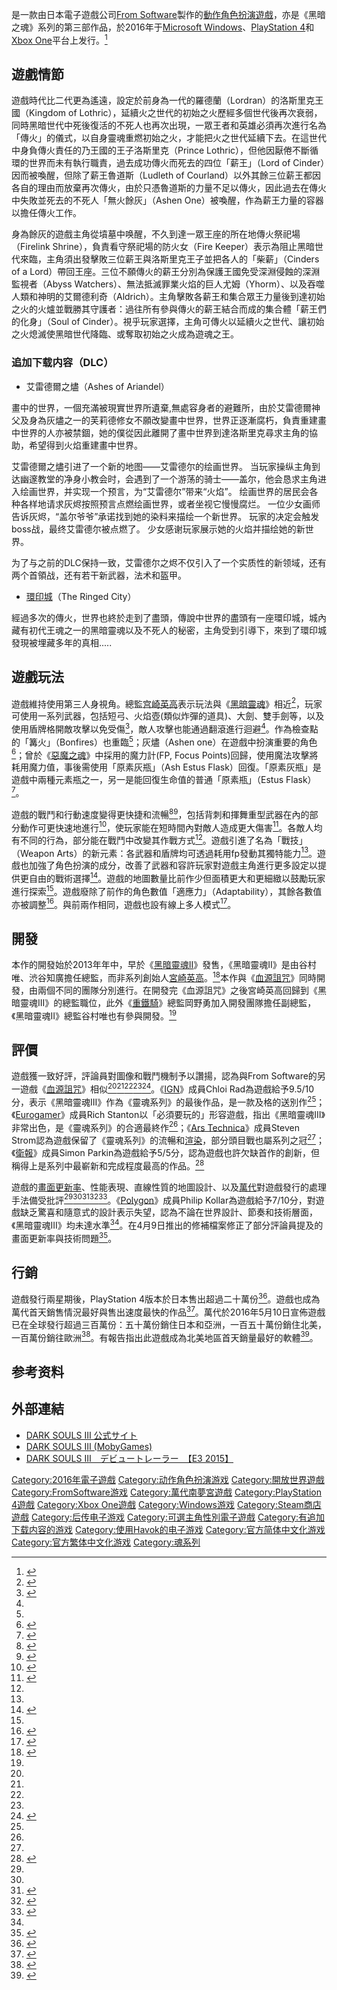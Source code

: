 {{noteTA
| G1=Games
}}
{{Infobox VG
| title = 黑暗靈魂III
| image = Dark souls 3 cover art.jpg
| caption = 游戏封面
| japanese = ダークソウルIII
| english = Dark Souls III
| genre = [[動作角色扮演遊戲|動作角色扮演]]
| platform = [[Microsoft_Windows|Microsoft Windows]]<br />[[PlayStation_4|PlayStation 4]]<br />[[Xbox_One|Xbox One]]
| developer = [[From_Software|From Software]]
| publisher = {{vgr|JP|FromSoftware|WW|[[萬代南夢宮|萬代南夢宮]]}}
| director = [[宫崎英高|宫崎英高]]<br />岡野勇<br/>谷村唯<ref name="2year">{{cite web|last1=Scammell|first1=David|title=Dark Souls 3 is being developed by a different team to Bloodborne|url=http://www.videogamer.com/ps4/dark_souls_3/news/dark_souls_3_is_being_developed_by_a_different_team_to_bloodborne.html|publisher=[[VideoGamer.com|VideoGamer.com]]|date=2015-06-17|accessdate=2015-06-17|archive-date=2015-06-17|archive-url=https://web.archive.org/web/20150617143650/http://www.videogamer.com/ps4/dark_souls_3/news/dark_souls_3_is_being_developed_by_a_different_team_to_bloodborne.html|dead-url=no}}</ref>
| composer   = [[櫻庭統|櫻庭統]]<br/>北村友香
| series =
| engine = [[Havok引擎|Havok引擎]]
| modes =單人、連線[[PVE|PVE]]、連線[[玩家對戰|PVP]]
| released = {{vgr|日本|March 24, 2016<ref>{{cite web|url=http://www.fromsoftware.jp/pc_en/news/pressrelease/20150912_darksouls3_releasedate.html|title=DARK SOULS III Release Date Set for March 24, 2016|website=[[FromSoftware|FromSoftware]]|date=2015-09-12|accessdate=2015-10-08|archive-date=2015-10-21|archive-url=https://web.archive.org/web/20151021002503/http://www.fromsoftware.jp/pc_en/news/pressrelease/20150912_darksouls3_releasedate.html|dead-url=no}}</ref>|全球|2016年4月12日<ref>{{cite web|last1=Romano|first1=Sal|title=Dark Souls III launches April 2016 in North America and Europe|url=http://gematsu.com/2015/09/dark-souls-iii-launches-april-2016-north-america-europe#wbmQPEGiytctVdBV.99|publisher=Gematsu|accessdate=2015-09-17|archive-date=2015-09-18|archive-url=https://web.archive.org/web/20150918045413/http://gematsu.com/2015/09/dark-souls-iii-launches-april-2016-north-america-europe#wbmQPEGiytctVdBV.99|dead-url=no}}</ref>}}
}}

{{vgname|黑暗之魂III|ja=ダークソウルIII|en=Dark Souls III}}是一款由日本電子遊戲公司[[From_Software|From Software]]製作的[[動作角色扮演遊戲|動作角色扮演遊戲]]，亦是《黑暗之魂》系列的第三部作品，於2016年于[[Microsoft_Windows|Microsoft Windows]]、[[PlayStation_4|PlayStation 4]]和[[Xbox_One|Xbox One]]平台上发行。<ref>{{cite web | url=http://www.avclub.com/article/dark-souls-iii-officially-coming-will-kill-you-and-220881 | title=Dark Souls III is officially coming, will kill you and everyone you love | publisher=[[The_A.V._Club|The A.V. Club]] | date=2015-06-15 | accessdate=2015-06-15 | last=Barsanti | first=Sam | archive-date=2015-06-17 | archive-url=https://web.archive.org/web/20150617081442/http://www.avclub.com/article/dark-souls-iii-officially-coming-will-kill-you-and-220881 | dead-url=no }}</ref>

== 遊戲情節 ==
遊戲時代比二代更為遙遠，設定於前身為一代的羅德蘭（Lordran）的洛斯里克王國（Kingdom of Lothric），延續火之世代的初始之火歷經多個世代後再次衰弱，同時黑暗世代中死後復活的不死人也再次出現，一眾王者和英雄必須再次進行名為「傳火」的儀式，以自身靈魂重燃初始之火，才能把火之世代延續下去。在這世代中身負傳火責任的乃王國的王子洛斯里克（Prince Lothric），但他因厭倦不斷循環的世界而未有執行職責，過去成功傳火而死去的四位「薪王」（Lord of Cinder）因而被喚醒，但除了薪王魯道斯（Ludleth of Courland）以外其餘三位薪王都因各自的理由而放棄再次傳火，由於只憑魯道斯的力量不足以傳火，因此過去在傳火中失敗並死去的不死人「無火餘灰」（Ashen One）被喚醒，作為薪王力量的容器以擔任傳火工作。

身為餘灰的遊戲主角從墳墓中唤醒，不久到達一眾王座的所在地傳火祭祀場（Firelink Shrine），負責看守祭祀場的防火女（Fire Keeper）表示為阻止黑暗世代來臨，主角須出發擊敗三位薪王與洛斯里克王子並把各人的「柴薪」（Cinders of a Lord）帶回王座。三位不願傳火的薪王分別為保護王國免受深淵侵蝕的深淵監視者（Abyss Watchers）、無法抵滅罪業火焰的巨人尤姆（Yhorm）、以及吞噬人類和神明的艾爾德利奇（Aldrich）。主角擊敗各薪王和集合眾王力量後到達初始之火的火爐並戰勝其守護者：過往所有參與傳火的薪王結合而成的集合體「薪王們的化身」（Soul of Cinder）。視乎玩家選擇，主角可傳火以延續火之世代、讓初始之火熄滅使黑暗世代降臨、或奪取初始之火成為遊魂之王。

===追加下载内容（DLC）===
*艾雷德爾之燼（Ashes of Ariandel）

畫中的世界，一個充滿被現實世界所遺棄,無處容身者的避難所，由於艾雷德爾神父及身為灰燼之一的芙莉德修女不願改變畫中世界，世界正逐漸腐朽，負責重建畫中世界的人亦被禁錮，她的僕從因此離開了畫中世界到達洛斯里克尋求主角的協助，希望得到火焰重建畫中世界。

艾雷德爾之燼引进了一个新的地图——艾雷德尔的绘画世界。 当玩家操纵主角到达幽邃教堂的净身小教会时，会遇到了一个游荡的骑士——盖尔，他会恳求主角进入绘画世界，并实现一个预言，为“艾雷德尔”带来“火焰”。 绘画世界的居民会各种各样地请求灰烬按照预言点燃绘画世界，或者坐视它慢慢腐烂。 一位少女画师告诉灰烬，“盖尔爷爷”承诺找到她的染料来描绘一个新世界。 玩家的决定会触发boss战，最终艾雷德尔被点燃了。 少女感谢玩家展示她的火焰并描绘她的新世界。

为了与之前的DLC保持一致，艾雷德尔之烬不仅引入了一个实质性的新领域，还有两个首領战，还有若干新武器，法术和盔甲。

*[[黑暗之魂III：环印城|環印城]]（The Ringed City）
經過多次的傳火，世界也終於走到了盡頭，傳說中世界的盡頭有一座環印城，城內藏有初代王魂之一的黑暗靈魂以及不死人的秘密，主角受到引導下，來到了環印城發現被埋藏多年的真相.....

== 遊戲玩法 ==
遊戲維持使用第三人身視角。總監[[宫崎英高|宫崎英高]]表示玩法與《[[黑暗靈魂|黑暗靈魂]]》相近<ref>{{cite web|url=http://www.vg247.com/2015/06/17/dark-souls-3-follows-closely-from-dark-souls-2-says-miyazaki-about-games-design/|title=“Dark Souls 3 follows closely from Dark Souls 2,” says Miyazaki about game’s design|first=Sherif|last=Saed|work=[[VG247|VG247]]|date=2015-06-17|accessdate=2015-08-18|archive-date=2015-07-27|archive-url=https://web.archive.org/web/20150727053530/http://www.vg247.com/2015/06/17/dark-souls-3-follows-closely-from-dark-souls-2-says-miyazaki-about-games-design/|dead-url=no}}</ref>，玩家可使用一系列武器，包括短弓、火焰壺(類似炸彈的道具)、大劍、雙手劍等，以及使用盾牌格開敵攻擊以免受傷<ref name="IGNPre">{{cite web|url=http://www.ign.com/articles/2015/06/16/e3-2015-dark-souls-3-is-everything-i-want-in-a-dark-souls-sequel|title=E3 2015: Dark Souls 3 Is Everything I Want In A Dark Souls Sequel|first=Chloi|last=Rad|work=[[IGN|IGN]]|date=2015-06-16|accessdate=2015-08-18|archive-date=2015-08-20|archive-url=https://web.archive.org/web/20150820043645/http://www.ign.com/articles/2015/06/16/e3-2015-dark-souls-3-is-everything-i-want-in-a-dark-souls-sequel|dead-url=no}}</ref>，敵人攻擊也能通過翻滾進行迴避<ref name="edgepre"/>。作為檢查點的「篝火」（Bonfires）也重臨<ref name="PCPre"/>；灰燼（Ashen one）在遊戲中扮演重要的角色<ref name="PolyE3">{{cite web|url=http://www.polygon.com/2015/6/17/8798005/dark-souls-3-e3-2015|title=Our first look at Dark Souls 3 gameplay and its new changes to combat|first=Michael|last=McWhertor|work=[[Polygon|Polygon]]|date=2015-06-17|accessdate=2015-08-18|archive-date=2015-08-10|archive-url=https://web.archive.org/web/20150810101634/http://www.polygon.com/2015/6/17/8798005/dark-souls-3-e3-2015|dead-url=no}}</ref>；曾於《[[惡魔之魂|惡魔之魂]]》中採用的魔力計(FP, Focus Points)回歸，使用魔法攻擊將耗用魔力值，事後需使用「原素灰瓶」（Ash Estus Flask）回復。「原素灰瓶」是遊戲中兩種元素瓶之一，另一是能回復生命值的普通「原素瓶」（Estus Flask）<ref>{{cite web|url=http://www.polygon.com/2015/9/16/9336813/dark-souls-3-magic-spells-miracles|title=How magic works in Dark Souls 3|first=Michael|last=McWhertor|work=[[Polygon|Polygon]]|date=2015-09-16|accessdate=2015-09-17|archive-date=2015-09-17|archive-url=https://web.archive.org/web/20150917225451/http://www.polygon.com/2015/9/16/9336813/dark-souls-3-magic-spells-miracles|dead-url=no}}</ref>。

遊戲的戰鬥和行動速度變得更快捷和流暢<ref>{{cite web|url=http://www.theverge.com/2015/6/19/8814811/dark-souls-3-e3-preview|title=Dark Souls III is faster, weirder, and far more beautiful|first=Sam|last=Byford|work=[[The_Verge|The Verge]]|date=2015-06-19|accessdate=2015-08-18|archive-date=2015-08-28|archive-url=https://web.archive.org/web/20150828181616/http://www.theverge.com/2015/6/19/8814811/dark-souls-3-e3-preview|dead-url=no}}</ref><ref>{{cite web|url=http://www.polygon.com/2015/7/20/9002955/dark-souls-3-bloodborne-combat-influences|title=Dark Souls 3's combat is faster in a post-Bloodborne world|first=Dave|last=Tach|work=[[Polygon|Polygon]]|date=2015-07-20|accessdate=2015-08-18|archive-date=2015-10-05|archive-url=https://web.archive.org/web/20151005080408/http://www.polygon.com/2015/7/20/9002955/dark-souls-3-bloodborne-combat-influences|dead-url=no}}</ref>，包括背刺和揮舞重型武器在內的部分動作可更快速地進行<ref>{{cite web|url=http://www.eurogamer.net/articles/2015-07-23-dark-souls-3|title=Dark Souls 3 is familiar, and that's fin|first=Aoife|last=Wilson|date=2015-07-23|accessdate=2015-08-18|work=[[Eurogamer|Eurogamer]]|archive-date=2015-08-15|archive-url=https://web.archive.org/web/20150815055850/http://www.eurogamer.net/articles/2015-07-23-dark-souls-3|dead-url=no}}</ref>，使玩家能在短時間內對敵人造成更大傷害<ref name="edgepre">{{cite web|url=http://www.gamesradar.com/how-dark-souls-3-combat-changing-post-bloodborne/?hootPostID=d0bb79889104f7063157b57840a895d5|title=How Dark Souls 3 combat is changing post-Bloodborne|first=Dom|last=Reseigh-Lincoln|date=2015-07-19|accessdate=2015-08-18|work=[[Edge_(magazine)|Edge]]|publisher=[[GamesRadar|GamesRadar]]|archive-date=2015-09-24|archive-url=https://web.archive.org/web/20150924120935/http://www.gamesradar.com/how-dark-souls-3-combat-changing-post-bloodborne/?hootPostID=d0bb79889104f7063157b57840a895d5|dead-url=no}}</ref>。各敵人均有不同的行為，部分能在戰鬥中改變其作戰方式<ref name="IGNPre"/>。遊戲引進了名為「戰技」（Weapon Arts）的新元素：各武器和盾牌均可透過耗用fp發動其獨特能力<ref name="IGNPre"/>。遊戲也加強了角色扮演的成分，改善了武器和容許玩家對遊戲主角進行更多設定以提供更自由的戰術選擇<ref>{{cite web|url=http://gematsu.com/2015/06/dark-souls-iii-fewer-maps-larger-scale|title=Dark Souls III Have Fewer Maps, But Larger Scale|first=Sal|last=Romano|work=Gematsu|date=2015-08-17|accessdate=2015-08-18|archive-date=2015-08-20|archive-url=https://web.archive.org/web/20150820061915/http://gematsu.com/2015/06/dark-souls-iii-fewer-maps-larger-scale|dead-url=no}}</ref>。遊戲的地圖數量比前作少但面積更大和更細緻以鼓勵玩家進行探索<ref name="PCPre"/>。遊戲廢除了前作的角色數值「適應力」（Adaptability），其餘各數值亦被調整<ref name="PCPre">{{cite web|url=http://www.pcgamer.com/dark-souls-3-preview-a-grander-sense-of-scale-but-still-familiar/|title=Dark Souls 3 preview: a grander sense of scale, but still familiar|first=Wes|last=Fenlon|date=2015-06-18|accessdate=2015-08-18|work=[[PC_Gamer|PC Gamer]]|archive-date=2015-08-21|archive-url=https://web.archive.org/web/20150821141340/http://www.pcgamer.com/dark-souls-3-preview-a-grander-sense-of-scale-but-still-familiar/|dead-url=no}}</ref>。與前兩作相同，遊戲也設有線上多人模式<ref name="HGPre">{{cite web|url=http://www.hardcoregamer.com/2015/06/16/e3-2015-worlds-first-dark-souls-iii-details-revealed/154333/|title=E3 2015: World’s First Dark Souls III Details Revealed|first=Mike|last=Patuleia|date=2015-06-16|accessdate=2015-08-18|work=[[Hardcore_Gamer|Hardcore Gamer]]|archive-date=2015-08-17|archive-url=https://web.archive.org/web/20150817043847/http://www.hardcoregamer.com/2015/06/16/e3-2015-worlds-first-dark-souls-iii-details-revealed/154333/|dead-url=no}}</ref>。

== 開發 ==
本作的開發始於2013年年中，早於《[[黑暗靈魂II|黑暗靈魂II]]》發售，《黑暗靈魂II》是由谷村唯、渋谷知廣擔任總監，而非系列創始人[[宮崎英高|宮崎英高]]。<ref>{{cite web|url=http://www.vg247.com/2015/06/18/dark-souls-3-bloodborne-development-teams-pc-ps4-xbox-one/|title=Dark Souls 3 has been in the works for two years|first=Brenna|last=Hillier|work=[[VG247|VG247]]|date=2015-06-18|accessdate=2015-08-18}}</ref>本作與《[[血源诅咒|血源詛咒]]》同時開發，由兩個不同的團隊分別進行。在開發完《血源詛咒》之後宮崎英高回歸到《黑暗靈魂III》的總監職位，此外《[[重铁骑|重鐵騎]]》總監岡野勇加入開發團隊擔任副總監，《黑暗靈魂II》總監谷村唯也有參與開發。<ref name="2year"/>

== 評價 ==
{{Video game reviews
| MC = (PS4) 89/100<ref name="DS3_MCPS4">{{cite web | title=''Dark Souls III'' for PlayStation 4 Reviews | url=http://www.metacritic.com/game/playstation-4/dark-souls-iii | work=[[Metacritic|Metacritic]] | publisher=[[CBS_Interactive|CBS Interactive]] | accessdate=2018-01-16 | archive-date=2018-01-16 | archive-url=https://web.archive.org/web/20180116041909/http://www.metacritic.com/game/playstation-4/dark-souls-iii | dead-url=no }}</ref><br />(XONE) 87/100<ref name="DS3_MCXONE">{{cite web | title=''Dark Souls III'' for Xbox One Reviews | url=http://www.metacritic.com/game/xbox-one/dark-souls-iii | work=[[Metacritic|Metacritic]] | publisher=[[CBS_Interactive|CBS Interactive]] | accessdate=2016-04-08 | archive-date=2016-04-03 | archive-url=https://web.archive.org/web/20160403221555/http://www.metacritic.com/game/xbox-one/dark-souls-iii | dead-url=no }}</ref><br />(PC) 89/100<ref name="DS3_MCPC">{{cite web | title=''Dark Souls III'' for PC Reviews | url=http://www.metacritic.com/game/pc/dark-souls-iii | work=[[Metacritic|Metacritic]] | publisher=[[CBS_Interactive|CBS Interactive]] | accessdate=2016-04-09 | archive-date=2016-04-08 | archive-url=https://web.archive.org/web/20160408110307/http://www.metacritic.com/game/pc/dark-souls-iii | dead-url=no }}</ref>
|Destruct = 8.5/10<ref name="Destructoid">{{cite web|url=http://www.destructoid.com/review-dark-souls-iii-350397.phtml|title=Review: ''Dark Souls III''|last=Carter|first=Chris|work=[[Destructoid|Destructoid]]|date=2016-04-04|accessdate=2016-04-05|archive-date=2016-04-06|archive-url=https://web.archive.org/web/20160406142135/http://www.destructoid.com/review-dark-souls-iii-350397.phtml|dead-url=no}}</ref>
|Fam = 38/40<ref name="Gematsu">{{cite web|url=http://gematsu.com/2016/04/181738|title=Famitsu Review Scores: Issue 1427''|last=Romano|first=Sal|work=Gematsu|date=2016-04-05|accessdate=2016-04-07|archive-date=2016-04-05|archive-url=https://web.archive.org/web/20160405164514/http://gematsu.com/2016/04/181738|dead-url=no}}</ref>
|GI = 9.3/10<ref name="Game Informer">{{cite web|url=http://www.gameinformer.com/games/dark_souls_iii/b/playstation4/archive/2016/04/04/familiar-but-fascinating-fantasy.aspx|title=''Dark Souls III'': Familiar But Fascinating Fantasy|last=Tack|first=Daniel|work=[[Game_Informer|Game Informer]]|date=2016-04-04|accessdate=2016-04-04|archive-url=https://web.archive.org/web/20160406110703/http://www.gameinformer.com/games/dark_souls_iii/b/playstation4/archive/2016/04/04/familiar-but-fascinating-fantasy.aspx|archive-date=2016-04-06|dead-url=yes}}</ref>
| GameRev = {{Rating|4.5|5}}<ref name="GameRev">{{cite web |last=Tan |first=Nick |date=2016-04-06 |url=http://www.gamerevolution.com/review/dark-souls-iii |title=''Dark Souls III'' Review |work=[[Game_Revolution|Game Revolution]] |accessdate=2016-04-08 |archive-date=2016-04-08 |archive-url=https://web.archive.org/web/20160408210613/http://www.gamerevolution.com/review/dark-souls-iii |dead-url=no }}</ref>
|GSpot = 8/10<ref name="GameSpot">{{cite web|url=http://www.gamespot.com/reviews/dark-souls-3-review/1900-6416397/|title=''Dark Souls 3'' Review|last=Mahardy|first=Mike|work=[[GameSpot|GameSpot]]|date=2016-04-04|accessdate=2016-04-04|archive-date=2016-04-06|archive-url=https://web.archive.org/web/20160406032320/http://www.gamespot.com/reviews/dark-souls-3-review/1900-6416397/|dead-url=no}}</ref>
| GRadar = {{Rating|4.5|5}}<ref name="GRadar">{{cite web |last=Evans-Thirlwell |first=Edwin |url=http://www.gamesradar.com/dark-souls-3-review/ |title=''Dark Souls 3'' review |website=[[GamesRadar|GamesRadar]] |accessdate=2016-04-08 |archive-date=2016-04-08 |archive-url=https://web.archive.org/web/20160408064719/http://www.gamesradar.com/dark-souls-3-review/ |dead-url=no }}</ref>
|IGN = 9.5/10<ref name=IGN>{{cite web|last=Rad|first=Chloi|url=http://www.ign.com/articles/2016/04/04/dark-souls-3-review|title=''Dark Souls 3'' Review|work=IGN|date=2016-04-04|accessdate=2016-04-04|archive-date=2016-04-04|archive-url=https://web.archive.org/web/20160404082010/http://www.ign.com/articles/2016/04/04/dark-souls-3-review|dead-url=no}}</ref>
|PCGUK = 94/100<ref name="PCGamer">{{cite web|url=http://www.pcgamer.com/dark-souls-3-review/|title=''Dark Souls III'' Review|work=[[PC_Gamer|PC Gamer]]|last=Davenport|first=James|date=2016-04-04|accessdate=2016-04-04|archive-date=2016-04-06|archive-url=https://web.archive.org/web/20160406050352/http://www.pcgamer.com/dark-souls-3-review/|dead-url=no}}</ref>
|Poly = 7/10<ref name="Polygon">{{cite web|url=http://www.polygon.com/2016/4/4/11265022/dark-souls-3-review-from-software-ps4-playstation-4-xbox-one-pc-windows|title=''Dark Souls 3'' Review|work=[[Polygon_(website)|Polygon]]|last=Kollar|first=Philip|date=2016-04-04|accessdate=2016-04-05|archive-date=2016-04-06|archive-url=https://web.archive.org/web/20160406190516/http://www.polygon.com/2016/4/4/11265022/dark-souls-3-review-from-software-ps4-playstation-4-xbox-one-pc-windows|dead-url=no}}</ref>
|UCG = 26/30<ref name="ucg">2016游戏大年鉴.游戏机实用技术.Issue410&401.pp36.2017-01-16.[2017-02-01]</ref>
|rev1 = [[每日電訊報|每日電訊報]]
|rev1Score = {{Rating|5|5}}<ref>{{cite web|url=http://www.telegraph.co.uk/gaming/what-to-play/dark-souls-3-review/|title=Dark Souls 3 is familiar, fierce and fascinating - review|work=The Daily Telegraph|date=2016-04-04|accessdate=2016-04-12|archive-date=2016-04-12|archive-url=https://web.archive.org/web/20160412015509/http://www.telegraph.co.uk/gaming/what-to-play/dark-souls-3-review/|dead-url=no}}</ref>
|VideoGamer.com=8/10<ref>{{cite web|url=https://www.videogamer.com/reviews/dark-souls-3-review |title=Dark Souls 3 Review |website=VideoGamer.com |date=2016-04-03 |access-date=2021-03-16}}</ref>|Edge=9/10<ref name="E292">{{Cite magazine |last=<!--Staff writer(s); no by-line.--> |date=May 2016 |title=Dark Souls III |magazine=[[Edge_(magazine)|Edge]] |publisher=[[Future_plc|Future plc]] |issue=292 |pages=104–106}}</ref>}}

遊戲獲一致好評，評論員對圖像和戰鬥機制予以讚揚，認為與From Software的另一遊戲《[[血源詛咒|血源詛咒]]》相似<ref name="Destructoid"/><ref name="Game Informer"/><ref name="GameRev"/><ref name=IGN/><ref name="Eurogamer">{{cite web|last1=Stanton|first1=Rich|title=''Dark Souls 3'' review|url=http://www.eurogamer.net/articles/2016-04-04-dark-souls-3-review|website=Eurogamer|date=2016-04-04|accessdate=2016-04-05|archive-date=2016-04-05|archive-url=https://web.archive.org/web/20160405174607/http://www.eurogamer.net/articles/2016-04-04-dark-souls-3-review|dead-url=no}}</ref>。《[[IGN|IGN]]》成員Chloi Rad為遊戲給予9.5/10分，表示《黑暗靈魂III》作為《靈魂系列》的最後作品，是一款及格的送別作<ref name=IGN/>；《[[Eurogamer|Eurogamer]]》成員Rich Stanton以「必須要玩的」形容遊戲，指出《黑暗靈魂III》非常出色，是《靈魂系列》的合適最終作<ref name="Eurogamer"/>；《[[Ars_Technica|Ars Technica]]》成員Steven Strom認為遊戲保留了《靈魂系列》的流暢和[[渲染|渲染]]，部分頭目戰也屬系列之冠<ref name="Ars Technica"/>；《[[衛報|衛報]]》成員Simon Parkin為遊戲給予5/5分，認為遊戲也許欠缺首作的創新，但稱得上是系列中最嶄新和完成程度最高的作品。<ref name="Guardian">{{cite web|last=Parkin|first=Simon|url=https://www.theguardian.com/technology/2016/apr/12/dark-souls-3-review-game-trilogy-hidetaki-miyazaki|title=''Dark Souls 3'' review – the grandiose end to an unmatched trilogy|work=The Guardian|date=2016-04-12|accessdate=2017-05-25|archive-date=2016-04-24|archive-url=https://web.archive.org/web/20160424220528/https://www.theguardian.com/technology/2016/apr/12/dark-souls-3-review-game-trilogy-hidetaki-miyazaki|dead-url=no}}</ref>

遊戲的[[畫面更新率|畫面更新率]]、性能表現、直線性質的地圖設計、以及[[萬代|萬代]]對遊戲發行的處理手法備受批評<ref name="GameRev"/><ref name="Polygon"/><ref name="Ars Technica">{{cite web|last1=Strom|first1=Steven|title=''Dark Souls 3'' review: Marching toward masochism|url=http://arstechnica.com/gaming/2016/04/dark-souls-3-review-marching-towards-masochism/|website=Ars Technica|date=2016-04-05|accessdate=2016-04-05|archive-date=2016-04-06|archive-url=https://web.archive.org/web/20160406003552/http://arstechnica.com/gaming/2016/04/dark-souls-3-review-marching-towards-masochism/|dead-url=no}}</ref><ref>{{cite web|last1=Bashore|first1=Nicholas|title='Dark Souls 3' and the Problem with Regional Release Dates|url=https://www.inverse.com/article/14019-dark-souls-3-and-the-problem-with-regional-release-dates|website=inverse.com|accessdate=2016-04-09|archive-date=2016-04-16|archive-url=https://web.archive.org/web/20160416015801/https://www.inverse.com/article/14019-dark-souls-3-and-the-problem-with-regional-release-dates|dead-url=no}}</ref><ref>{{cite web|last1=Leack|first1=Jonathan|title=Dark Souls 3's Launch Has Been Poorly Handled By Bandai Namco|url=http://www.gamerevolution.com/manifesto/dark-souls-3s-launch-has-been-poorly-handled-by-bandai-namco-36405|website=Game Revolution|accessdate=2016-04-05|archive-date=2016-04-03|archive-url=https://web.archive.org/web/20160403133713/http://www.gamerevolution.com/manifesto/dark-souls-3s-launch-has-been-poorly-handled-by-bandai-namco-36405|dead-url=no}}</ref>。《[[Polygon|Polygon]]》成員Philip Kollar為遊戲給予7/10分，對遊戲缺乏驚喜和隨意式的設計表示失望，認為不論在世界設計、節奏和技術層面，《黑暗靈魂III》均未達水準<ref name="Polygon"/>。在4月9日推出的修補檔案修正了部分評論員提及的畫面更新率與技術問題<ref>{{cite web|last1=Imtiaz|first1=Khurram|title=Dark Souls 3 Gets Patch 1.03 In Japan, Tweaks Gameplay And Improves Performance|url=http://gearnuke.com/dark-souls-3-gets-patch-1-03-japan-tweaks-gameplay-improves-performance/|website=GearNuke|accessdate=2016-05-26|archive-date=2016-04-10|archive-url=https://web.archive.org/web/20160410151649/http://gearnuke.com/dark-souls-3-gets-patch-1-03-japan-tweaks-gameplay-improves-performance/|dead-url=no}}</ref>。

== 行銷 ==
遊戲發行兩星期後，PlayStation 4版本於日本售出超過二十萬份<ref>{{cite web|last1=Seeto|first1=Damian|title=Dark Souls 3 Sales Impress In Japan|url=http://attackofthefanboy.com/news/dark-souls-3-sales-impress-japan/|website=AttackoftheFanboy|publisher=Modern Media Group LLC|accessdate=2016-05-26|archive-date=2016-04-09|archive-url=https://web.archive.org/web/20160409045454/http://attackofthefanboy.com/news/dark-souls-3-sales-impress-japan/|dead-url=no}}</ref>。遊戲也成為萬代首天銷售情況最好與售出速度最快的作品<ref>{{cite web|url=http://www.ign.com/articles/2016/04/18/dark-souls-3-is-bandai-namcos-fastest-selling-game-ever|title=Dark Souls 3 Is Bandai Namco's Fastest Selling Game Ever|first=Matt|last=Potter|work=[[IGN|IGN]]|date=2016-04-18|accessdate=2016-04-19|archive-date=2016-04-19|archive-url=https://web.archive.org/web/20160419203133/http://www.ign.com/articles/2016/04/18/dark-souls-3-is-bandai-namcos-fastest-selling-game-ever|dead-url=no}}</ref>。萬代於2016年5月10日宣佈遊戲已在全球發行超過三百萬份：五十萬份銷住日本和亞洲，一百五十萬份銷住北美，一百萬份銷往歐洲<ref>{{cite web|last1=Romano|first1=Sal|title=Dark Souls III tops three million shipments, Dark Souls series tops 13 million|url=http://gematsu.com/2016/05/dark-souls-iii-tops-three-million-shipments-dark-souls-series-tops-13-million|website=Gametsu|accessdate=2016-05-11|archive-date=2016-05-11|archive-url=https://web.archive.org/web/20160511090824/http://gematsu.com/2016/05/dark-souls-iii-tops-three-million-shipments-dark-souls-series-tops-13-million|dead-url=no}}</ref>。有報告指出此遊戲成為北美地區首天銷量最好的軟體<ref>{{cite web|last1=Grubb|first1=Jeff|title=April 2016 NPD: Dark Souls III, Ratchet & Clank lead as gaming industry drops 15%|url=http://venturebeat.com/2016/05/12/april-2016-npd-dark-souls-iii-ratchet-clank-lead-as-gaming-industry-drops-15/|website=Venturebeat|accessdate=2016-05-15|archive-date=2016-05-30|archive-url=https://web.archive.org/web/20160530191027/http://venturebeat.com/2016/05/12/april-2016-npd-dark-souls-iii-ratchet-clank-lead-as-gaming-industry-drops-15/|dead-url=no}}</ref>。

== 参考资料 ==
{{reflist}}

== 外部連結 ==
* [https://www.darksouls.jp/ DARK SOULS Ⅲ 公式サイト]
* [https://www.mobygames.com/game/dark-souls-iii DARK SOULS Ⅲ (MobyGames)]
* [https://www.youtube.com/watch?v=iHoebaVyqSM DARK SOULS Ⅲ　デビュートレーラー　【E3 2015】]

{{魂系列}}
{{FromSoftware遊戲}}

{{DEFAULTSORT:Dark Souls III}}
[[Category:2016年電子遊戲|Category:2016年電子遊戲]]
[[Category:动作角色扮演游戏|Category:动作角色扮演游戏]]
[[Category:開放世界遊戲|Category:開放世界遊戲]]
[[Category:FromSoftware游戏|Category:FromSoftware游戏]]
[[Category:萬代南夢宮遊戲|Category:萬代南夢宮遊戲]]
[[Category:PlayStation_4遊戲|Category:PlayStation 4遊戲]]
[[Category:Xbox_One遊戲|Category:Xbox One遊戲]]
[[Category:Windows游戏|Category:Windows游戏]]
[[Category:Steam商店遊戲|Category:Steam商店遊戲]]
[[Category:后传电子游戏|Category:后传电子游戏]]
[[Category:可選主角性別電子遊戲|Category:可選主角性別電子遊戲]]
[[Category:有追加下载内容的游戏|Category:有追加下载内容的游戏]]
[[Category:使用Havok的电子游戏|Category:使用Havok的电子游戏]]
[[Category:官方简体中文化游戏|Category:官方简体中文化游戏]]
[[Category:官方繁体中文化游戏|Category:官方繁体中文化游戏]]
[[Category:魂系列|Category:魂系列]]